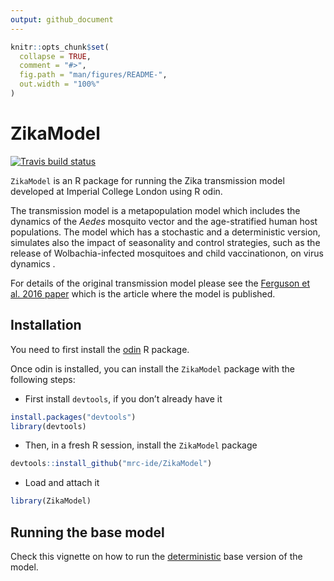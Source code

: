 ```yaml
---
output: github_document
---
```


<!-- README.md is generated from README.Rmd. Please edit that file -->

```r
knitr::opts_chunk$set(
  collapse = TRUE,
  comment = "#>",
  fig.path = "man/figures/README-",
  out.width = "100%"
)
```
# ZikaModel

<!-- badges: start -->
[![Travis build status](https://travis-ci.org/mrc-ide/ZikaModel.svg?branch=master)](https://travis-ci.org/mrc-ide/ZikaModel)
<!-- badges: end -->

`ZikaModel` is an R package for running the Zika transmission model 
developed at Imperial College London using R odin.

The transmission model is a metapopulation model which includes the 
dynamics of the _Aedes_ mosquito vector and the age-stratified human host 
populations. The model which has a stochastic and a deterministic version,
simulates also the impact of seasonality and control strategies, 
such as the release of Wolbachia-infected mosquitoes and child vaccinationon, 
on virus dynamics .

For details of the original transmission model please see the 
[Ferguson et al. 2016 paper](https://science.sciencemag.org/content/353/6297/353) 
which is the article where the model is published.

## Installation
You need to first install the [odin](https://github.com/mrc-ide/odin) R package. 

Once odin is installed, you can install the `ZikaModel` package with the 
following steps:  

- First install `devtools`, if you don't already have it

```r
install.packages("devtools")
library(devtools)
```
- Then, in a fresh R session, install the `ZikaModel` package

```r
devtools::install_github("mrc-ide/ZikaModel")
```

- Load and attach it 
```r
library(ZikaModel)
```

## Running the base model
Check this vignette on how to run the [deterministic](https://mrc-ide.github.io/ZikaModel/articles/deterministic_base_model.html) 
base version of the model. 

